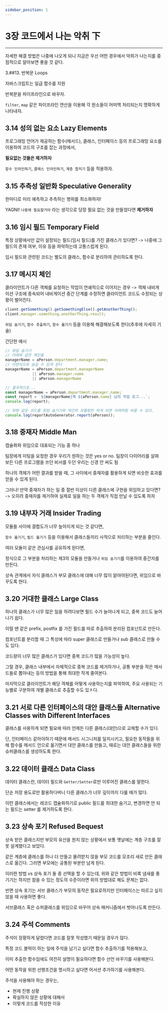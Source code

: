 ```yaml
---
sidebar_position: 1
---
```



# 3장 코드에서 나는 악취 下

<Authors bookLeader="Woongjo-Yoo" />

---
자세한 해결 방법은 나중에 나오게 되니 지금은 우선 어떤 경우에서 악취가 나는지를 중점적으로 알아보면 좋을 것 같다.

3.##13. 반복문 Loops

자바스크립트는 일급 함수를 지원

반복문을 파이프라인으로 바꾸자. 

`filter`, `map` 같은 파이프라인 연산을 이용해 각 원소들이 어떠헥 처리되는지 명확하게 나타내자. 

## 3.14 성의 없는 요소 Lazy Elements

프로그래밍 언어가 제공하는 함수(메서드), 클래스, 인터페이스 등의 프로그래밍 요소를 이용하여 코드의 구조를 잡는 과정에서,

**필요없는 것들은 제거하자**

`함수 인라인하기`, `클래스 인라인하기`, `계층 합치기` 등을 적용하자. 

## 3.15 추측성 일반화 Speculative Generality

한마디로 미리 예측하고 추측하는 행위를 최소화하자!

YAGNI! `나중에 필요할거야` 라는 생각으로 당장 필요 없는 것을 만들었다면 **제거하자**

## 3.16 임시 필드 Temporary Field

특정 상황에서만 값이 설정되는 필드(임시 필드)를 가진 클래스가 있다면? -> 나중에 그 필드의 존재 여부, 이유 등을 파악하는데 고통스럽게 된다.

임시 필드와 관련된 코드는 별도의 클래스, 함수로 분리하여 관리하도록 한다.

## 3.17 메시지 체인

클라이언트가 다른 객체를 요청하는 작업이 연쇄적으로 이어지는 경우 -> 객체 내비게이션 구조에 종속되어 내비게이션 중간 단계를 수정하면 클라이언트 코드도 수정되는 상황이 벌어진다.

```js
client.getSomething().getSomethingElse().getAnotherThing();
client.manager.something.anotherThing.result;
```

`위임 숨기기`, `함수 추출하기`, `함수 옮기기` 등을 이용해 해결해보도록 한다(추후에 자세히 기술)

간단한 예시
```js
// 위임 숨기기
// 아래와 같은 체인을
managerName = aPerson.department.manager.name;
// 이런식으로 숨길 수 있게 된다
managerName = aPerson.department.managerName
			|| aPerson.manager.name
			|| aPerson.managerName

// 결과적으로...
const managerName = aPerson.department.manager.name;
const report = `${managerName}께 ${aPerson.name} 님의 작업 로그...`;
console.log(report);

// 위와 같은 코드를 위임 숨기기와 약간의 모듈링만 하게 되면 아래처럼 바꿀 수 있다.
console.log(reportAutoGenerator.report(aPerson));
```

## 3.18 중재자 Middle Man

캡슐화와 위임으로 대표되는 기능 중 하나

팀장에게 미팅을 요청한 경우 우리가 원하는 것은 yes or no. 팀장이 다이어리를 살펴보든 다른 프로그램을 쓰던 비서를 두던 우리는 신경 안 써도 됨

하나의 객체가 어떤 결과를 받을 때, 그 사이에서 중재자를 활용하게 되면 비슷한 효과를 얻을 수 있게 된다.

그러나! 만약 중재자가 하는 일 중 절반 이상이 다른 클래스에 구현을 위임하고 있다면? -> 오히려 중재자를 제거하여 실제로 일을 하는 두 객체가 직접 만날 수 있도록 하자

## 3.19 내부자 거래 Insider Trading

모듈들 사이에 결합도가 너무 높아지게 되는 것 같다면, 

`함수 옮기기`, `필드 옮기기` 등을 이용해서 클래스들끼리 사적으로 처리하는 부분을 줄인다. 

여러 모듈이 같은 관심사를 공유하게 된다면, 

정식으로 그 부분을 처리하는 제3의 모듈을 만들거나 `위임 숨기기`를 이용하여 중간자를 만든다. 

상속 관계에서 자식 클래스가 부모 클래스에 대해 너무 많이 알아야된다면, 위임으로 바꾸도록 한다. 

## 3.20 거대한 클래스 Large Class

하나의 클래스가 너무 많은 일을 하려다보면 필드 수가 늘어나게 되고, 중복 코드도 늘어나기 쉽다. 

이럴 땐 같은 prefix, postfix 를 가진 필드를 따로 추출하여 분리된 컴포넌트로 만든다. 

컴포넌트를 분리할 때 그 특성에 따라 super 클래스로 만들거나 sub 클래스로 만들 수도 있다. 

코드량이 너무 많은 클래스가 있다면 중복 코드가 많을 가능성이 높다.

그럴 경우, 클래스 내부에서 자체적으로 중복 코드를 제거하거나, 공통 부분을 작은 메서드들로 뽑아내는 등의 방법을 통해 최대한 작게 줄여본다.

마지막으로 클라이언트가 해당 객체를 어떻게 사용하는지를 파악하여, 주요 사용되는 기능별로 구분하여 개별 클래스로 추출할 수도 있ㅈ다. 

## 3.21 서로 다른 인터페이스의 대안 클래스들 Alternative Classes with Different Interfaces

클래스를 사용하게 되면 필요에 따라 언제든 다른 클래스(대안)으로 교체할 수가 있다. 

단, 인터페이스 같아야하기 때문에 메서드 시그니처를 일치시키고, 필요한 동작들을 위해 함수를 메서드 안으로 옮기면서 대안 클래스를 만들고, 때로는 대안 클래스들을 위한 슈퍼클래스를 생성하도록 한다. 

## 3.22 데이터 클래스 Data Class

데이터 클래스란, 데이터 필드와 `Getter/Setter`로만 이루어진 클래스를 말한다. 

단순 저장 용도로만 활용하다버니 다른 클래스가 너무 깊이까지 다룰 때가 많다. 

이런 클래스에서는 레코드 캡슐화하기로 public 필드를 최대한 숨기고, 변경하면 안 되는 필드는 setter 를 제거하도록 한다. 

## 3.23 상속 포기 Refused Bequest

상속 받은 클래스지만 부모의 유산을 원치 않는 상황에서 보통 옛날에는 계층 구조를 잘못 설계했다고 보았다. 

같은 계층에 클래스를 하나 더 만들고 물려받지 않을 부모 코드를 모조리 새로 만든 클래스로 옮긴다. 그러면 부모에는 공통된 부분만 남게 된다. 

이러한 방법 vs 상속 포기 둘 중 선택을 할 수 있는데, 위와 같은 방법이 비록 냄새를 풍기기는 하지만 참을 수 있는 정도의 수준이라면 위의 방법대로 해도 문제는 없다. 

반면 상속 포기는 서브 클래스가 부모의 동작은 필요로하지만 인터페이스는 따르고 싶지 않을 때 사용하면 좋다. 

서브클래스 혹은 슈퍼클래스를 위임으로 바꾸어 상속 매커니즘에서 벗어나도록 만든다. 

## 3.24 주석 Comments

주석이 장황하게 달렸다면 코드를 잘못 작성했기 때문일 경우가 많다. 

특정 코드 블럭이 하는 일에 주석을 남기고 싶다면 함수 추출하기를 적용해보고,

이미 추출한 함수임에도 여전히 설명이 필요하다면 함수 선언 바꾸기를 사용해본다. 

어떤 동작을 위한 선행조건을 명시하고 싶다면 어서션 추가하기를 사용해본다. 

주석을 사용해야 하는 경우는, 

* 현재 진행 상황
* 확실하지 않은 상황에 대해서 
* 이렇게 코드를 작성한 이유
